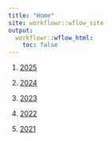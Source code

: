 ```yaml
---
title: "Home"
site: workflowr::wflow_site
output:
  workflowr::wflow_html:
    toc: false
---
```




1.   [2025](2025.html)

4.   [2024](2024.html)

3.   [2023](2023.html)

2.   [2022](2022.html)

1.   [2021](2021.html)


